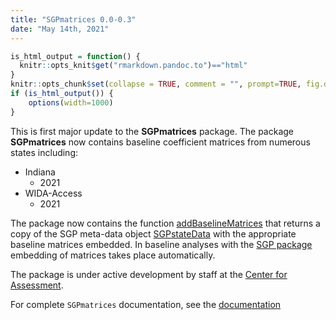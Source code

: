 ```yaml
---
title: "SGPmatrices 0.0-0.3"
date: "May 14th, 2021"
---
```


```r
is_html_output = function() {
  knitr::opts_knit$get("rmarkdown.pandoc.to")=="html"
}
knitr::opts_chunk$set(collapse = TRUE, comment = "", prompt=TRUE, fig.dpi = 96)
if (is_html_output()) {
    options(width=1000)
}
```
This is first major update to the **SGPmatrices** package. The package **SGPmatrices** now contains baseline coefficient matrices from numerous states including: 

* Indiana 
    + 2021
* WIDA-Access
    + 2021

The package now contains the function [addBaselineMatrices](https://CenterForAssessment.github.io/SGPmatrices/reference/addBaselineMatrices.html) that returns a copy of the
SGP meta-data object [SGPstateData]() with the appropriate baseline matrices embedded. In baseline analyses with the [SGP package](https://sgp.io) embedding of matrices takes place automatically.

The package is under active development by staff at the [Center for Assessment](https://www.nciea.org).

For complete `SGPmatrices` documentation, see the [documentation](https://CenterForAssessment.github.io/SGPmatrices/reference/SGPmatrices.html)
